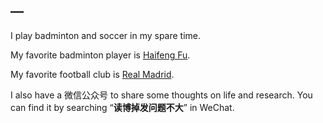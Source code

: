 ---
---

<link rel="stylesheet" href="style.css" type="text/css">

I play badminton and soccer in my spare time. 

My favorite badminton player is [Haifeng Fu](https://en.wikipedia.org/wiki/Fu_Haifeng). 

My favorite football club is [Real Madrid](https://www.realmadrid.com/en). 


I also have a 微信公众号 to share some thoughts on life and research. You can find it by searching "**读博掉发问题不大**" in WeChat.

